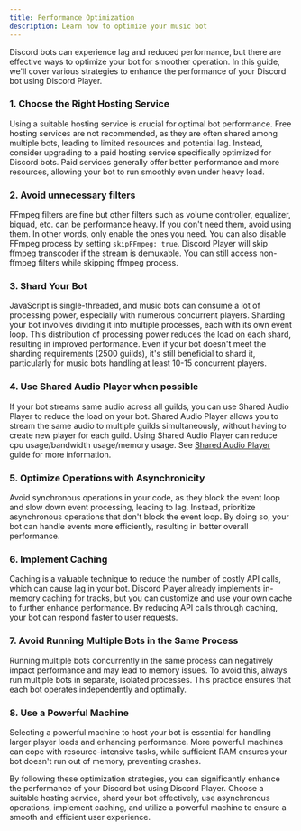 ```yaml
---
title: Performance Optimization
description: Learn how to optimize your music bot
---
```


Discord bots can experience lag and reduced performance, but there are effective ways to optimize your bot for smoother operation. In this guide, we'll cover various strategies to enhance the performance of your Discord bot using Discord Player.

### 1. Choose the Right Hosting Service

Using a suitable hosting service is crucial for optimal bot performance. Free hosting services are not recommended, as they are often shared among multiple bots, leading to limited resources and potential lag. Instead, consider upgrading to a paid hosting service specifically optimized for Discord bots. Paid services generally offer better performance and more resources, allowing your bot to run smoothly even under heavy load.

### 2. Avoid unnecessary filters

FFmpeg filters are fine but other filters such as volume controller, equalizer, biquad, etc. can be performance heavy. If you don't need them, avoid using them. In other words, only enable the ones you need. You can also disable FFmpeg process by setting `skipFFmpeg: true`. Discord Player will skip ffmpeg transcoder if the stream is demuxable. You can still access non-ffmpeg filters while skipping ffmpeg process.

### 3. Shard Your Bot

JavaScript is single-threaded, and music bots can consume a lot of processing power, especially with numerous concurrent players. Sharding your bot involves dividing it into multiple processes, each with its own event loop. This distribution of processing power reduces the load on each shard, resulting in improved performance. Even if your bot doesn't meet the sharding requirements (2500 guilds), it's still beneficial to shard it, particularly for music bots handling at least 10-15 concurrent players.

### 4. Use Shared Audio Player when possible

If your bot streams same audio across all guilds, you can use Shared Audio Player to reduce the load on your bot. Shared Audio Player allows you to stream the same audio to multiple guilds simultaneously, without having to create new player for each guild. Using Shared Audio Player can reduce cpu usage/bandwidth usage/memory usage. See [Shared Audio Player](/guide/examples/shared-audio-player) guide for more information.

### 5. Optimize Operations with Asynchronicity

Avoid synchronous operations in your code, as they block the event loop and slow down event processing, leading to lag. Instead, prioritize asynchronous operations that don't block the event loop. By doing so, your bot can handle events more efficiently, resulting in better overall performance.

### 6. Implement Caching

Caching is a valuable technique to reduce the number of costly API calls, which can cause lag in your bot. Discord Player already implements in-memory caching for tracks, but you can customize and use your own cache to further enhance performance. By reducing API calls through caching, your bot can respond faster to user requests.

### 7. Avoid Running Multiple Bots in the Same Process

Running multiple bots concurrently in the same process can negatively impact performance and may lead to memory issues. To avoid this, always run multiple bots in separate, isolated processes. This practice ensures that each bot operates independently and optimally.

### 8. Use a Powerful Machine

Selecting a powerful machine to host your bot is essential for handling larger player loads and enhancing performance. More powerful machines can cope with resource-intensive tasks, while sufficient RAM ensures your bot doesn't run out of memory, preventing crashes.

By following these optimization strategies, you can significantly enhance the performance of your Discord bot using Discord Player. Choose a suitable hosting service, shard your bot effectively, use asynchronous operations, implement caching, and utilize a powerful machine to ensure a smooth and efficient user experience.
